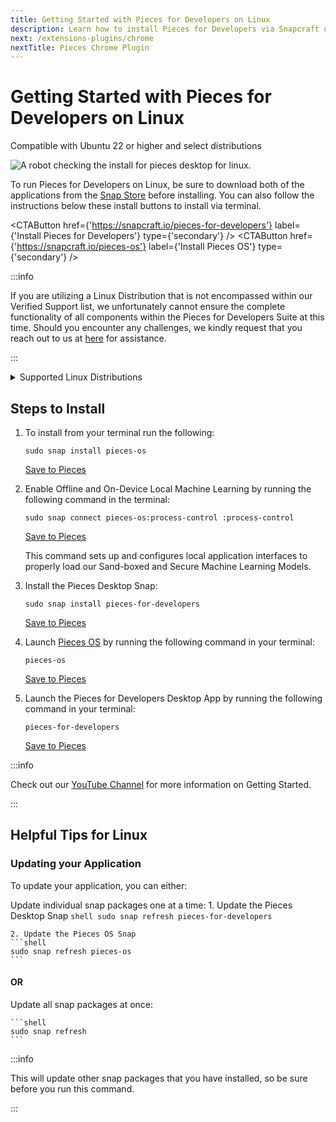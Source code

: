 ```yaml
---
title: Getting Started with Pieces for Developers on Linux
description: Learn how to install Pieces for Developers via Snapcraft or by using Shell/Bash commands on your Linux distro.
next: /extensions-plugins/chrome
nextTitle: Pieces Chrome Plugin
---
```



# Getting Started with Pieces for Developers on Linux

<ReleasePill>Compatible with Ubuntu 22 or higher and select distributions</ReleasePill>

![A robot checking the install for pieces desktop for linux.](/assets/installation/robots_linux.png)

To run Pieces for Developers on Linux, be sure to download both of the applications from the <a target="_blank" href="https://snapcraft.io">Snap Store</a> before installing. You can also follow the instructions below these install buttons to install via terminal.

<CTAButton
  href={'https://snapcraft.io/pieces-for-developers'}
  label={'Install Pieces for Developers'}
  type={'secondary'}
/>
<MiniSpacer />
<CTAButton
  href={'https://snapcraft.io/pieces-os'}
  label={'Install Pieces OS'}
  type={'secondary'}
/>

<Spacer />

:::info

If you are utilizing a Linux Distribution that is not encompassed within our Verified Support list, we unfortunately cannot ensure the complete functionality of all components within the Pieces for Developers Suite at this time. Should you encounter any challenges, we kindly request that you reach out to us at [here](https://getpieces.typeform.com/to/mCjBSIjF#page=installation-linux) for assistance.

:::

<Spacer />

<details>
  <summary>Supported Linux Distributions</summary>

  Currently tested and supported Linux distributions that can be used with Pieces for Developers:

  - Ubuntu 22+
  - Ubuntu-based distros

</details>


## Steps to Install

1. To install from your terminal run the following:
    ```shell
    sudo snap install pieces-os
    ```
    [Save to Pieces](https://snippets.pieces.cloud/?p=8805498237)

2. Enable Offline and On-Device Local Machine Learning by running the following command in the terminal:
    ```shell
    sudo snap connect pieces-os:process-control :process-control
    ```
    [Save to Pieces](https://snippets.pieces.cloud/?p=b8a24c9390)

    This command sets up and configures local application interfaces to properly load our Sand-boxed and Secure Machine Learning Models.

3. Install the Pieces Desktop Snap:
    ```shell
    sudo snap install pieces-for-developers
    ```
    [Save to Pieces](https://snippets.pieces.cloud/?p=f23c48bd96)

4. Launch [Pieces OS](/installation-getting-started/pieces-os) by running the following command in your terminal:
    ```shell
    pieces-os
    ```
    [Save to Pieces](https://snippets.pieces.cloud/?p=0f964fb0a1)

5. Launch the Pieces for Developers Desktop App by running the following command in your terminal:
    ```shell
    pieces-for-developers
    ```
    [Save to Pieces](https://snippets.pieces.cloud/?p=e66b498977)

:::info

Check out our <a target="_blank" href="https://www.youtube.com/@getpieces">YouTube Channel</a> for more information on Getting Started.

:::

## Helpful Tips for Linux

### Updating your Application
To update your application, you can either:

Update individual snap packages one at a time:
    1. Update the Pieces Desktop Snap
    ```shell
    sudo snap refresh pieces-for-developers
    ```

    2. Update the Pieces OS Snap
    ```shell
    sudo snap refresh pieces-os
    ```

#### OR

Update all snap packages at once:

    ```shell
    sudo snap refresh
    ```

:::info

This will update other snap packages that you have installed, so be sure before you run this command.

:::
